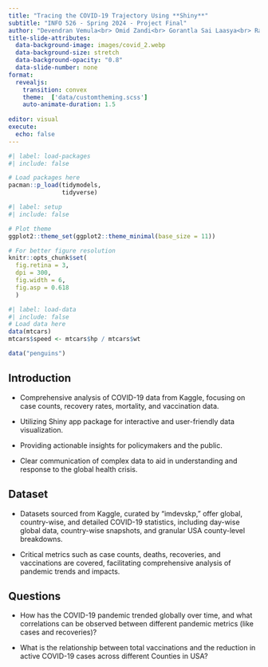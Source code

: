 ```yaml
---
title: "Tracing the COVID-19 Trajectory Using **Shiny**"
subtitle: "INFO 526 - Spring 2024 - Project Final"
author: "Devendran Vemula<br> Omid Zandi<br> Gorantla Sai Laasya<br> Rajitha Reddy Tiruthani<br> Gowtham GopalaKrishnan <br> Mrunali Yadav <br>"
title-slide-attributes:
  data-background-image: images/covid_2.webp
  data-background-size: stretch
  data-background-opacity: "0.8"
  data-slide-number: none
format:
  revealjs:
    transition: convex
    theme:  ['data/customtheming.scss']
    auto-animate-duration: 1.5
  
editor: visual
execute:
  echo: false
---
```


```r
#| label: load-packages
#| include: false

# Load packages here
pacman::p_load(tidymodels,
               tidyverse)

```

```r
#| label: setup
#| include: false

# Plot theme
ggplot2::theme_set(ggplot2::theme_minimal(base_size = 11))

# For better figure resolution
knitr::opts_chunk$set(
  fig.retina = 3, 
  dpi = 300, 
  fig.width = 6, 
  fig.asp = 0.618 
  )
```

```r
#| label: load-data
#| include: false
# Load data here
data(mtcars)
mtcars$speed <- mtcars$hp / mtcars$wt

data("penguins")
```

## Introduction

-   Comprehensive analysis of COVID-19 data from Kaggle, focusing on case counts, recovery rates, mortality, and vaccination data.

-   Utilizing Shiny app package for interactive and user-friendly data visualization.

-   Providing actionable insights for policymakers and the public.

-   Clear communication of complex data to aid in understanding and response to the global health crisis.

## Dataset

-   Datasets sourced from Kaggle, curated by "imdevskp," offer global, country-wise, and detailed COVID-19 statistics, including day-wise global data, country-wise snapshots, and granular USA county-level breakdowns.

-   Critical metrics such as case counts, deaths, recoveries, and vaccinations are covered, facilitating comprehensive analysis of pandemic trends and impacts.

## Questions

-   How has the COVID-19 pandemic trended globally over time, and what correlations can be observed between different pandemic metrics (like cases and recoveries)?

-   What is the relationship between total vaccinations and the reduction in active COVID-19 cases across different Counties in USA?
